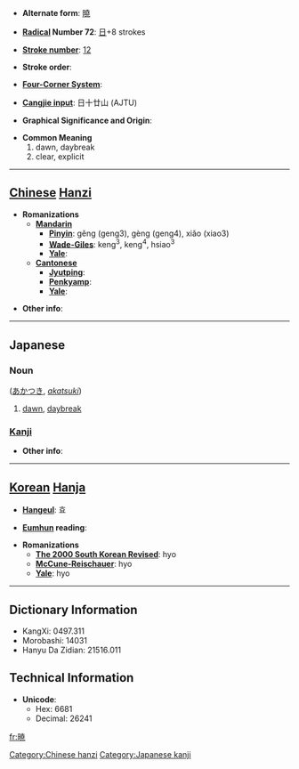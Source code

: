 * '''Alternate form''': [[曉]]

* '''[[Wiktionary:Chinese radical index| Radical]] Number 72''': [[Wiktionary:Chinese radical index 日|日]]+8 strokes

* '''[[Wiktionary:Chinese total strokes index|Stroke number]]''': [[Wiktionary:Chinese total strokes index 12|12]]

* '''Stroke order''': 

* '''[[Wiktionary:Chinese four corner index|Four-Corner System]]''': 

* '''[[Wiktionary:Chinese Cangjie index|Cangjie input]]''': 日十廿山 (AJTU)

* '''Graphical Significance and Origin''': 

* '''Common Meaning'''
*#dawn, daybreak
*# clear, explicit


----

== [[Chinese]] [[Hanzi]] ==

* '''Romanizations'''
** '''[[Mandarin]]'''
*** '''[[Pinyin]]''': gěng (geng3), gèng (geng4), xiǎo (xiao3)
*** '''[[Wade-Giles]]''': keng<sup>3</sup>, keng<sup>4</sup>, hsiao<sup>3</sup>
*** '''[[Yale]]''': 
** '''[[Cantonese]]'''
*** '''[[Jyutping]]''':
*** '''[[Penkyamp]]''': 
*** '''[[Yale]]''': 

* '''Other info''': 

----

==Japanese==
===Noun===
{{PAGENAME}} ([[あかつき]], ''[[akatsuki]]'')
#[[dawn]], [[daybreak]]

===[[Kanji]]===
{{kanji|on readings=[[ぎょう]] (gyō), [[きょう]] (kyō)
|kun readings=[[あかつき]] (akatsuki), [[さとる]] (satoru)
}}

* '''Other info''':  

----

== [[Korean]] [[Hanja]] ==

* '''[[Hangeul]]''': 효

* '''[[Eumhun]] reading''': 

* '''Romanizations'''
** '''[[The 2000 South Korean Revised Romanization|The 2000 South Korean Revised]]''': hyo
** '''[[McCune-Reischauer]]''': hyo
** '''[[Yale]]''': hyo

----

== Dictionary Information ==

* KangXi: 0497.311
* Morobashi: 14031
* Hanyu Da Zidian: 21516.011

== Technical Information ==

* '''Unicode''':
** Hex: 6681
** Decimal: 26241

[[Category:Chinese hanzi]]
[[Category:Japanese kanji]]

[[fr:暁]]